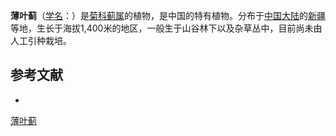 {{Speciesbox
| name = 薄叶蓟
| status = 
| status_system = 
| image =
| genus = Cirsium
| species = tenuifolium
| authority = Shih
}}

'''薄叶蓟'''（[[学名|学名]]：{{lang|la|''Cirsium tenuifolium''}}）是[[菊科|菊科]][[蓟属|蓟属]]的植物，是中国的特有植物。分布于[[中国大陆|中国大陆]]的[[新疆|新疆]]等地，生长于海拔1,400米的地区，一般生于山谷林下以及杂草丛中，目前尚未由人工引种栽培。

== 参考文献 ==
<div class="references-small">
* {{cite web| url =http://www.bioinfo.cn/db05/KmzwSpecies.php?action=view&id=3614| title =薄叶蓟| work =《中国高等植物数据库全库》| publisher =中国科学院微生物研究所| author =昆明植物研究所| accessdate =2009-02-25| deadurl =yes| archiveurl =https://web.archive.org/web/20160305072232/http://www.bioinfo.cn/db05/KmzwSpecies.php?action=view&id=3614| archivedate =2016-03-05}}
</div>
{{Taxonbar|from=Q15230697}}

[[Category:蓟属|薄叶蓟]]


{{植物小作品}}